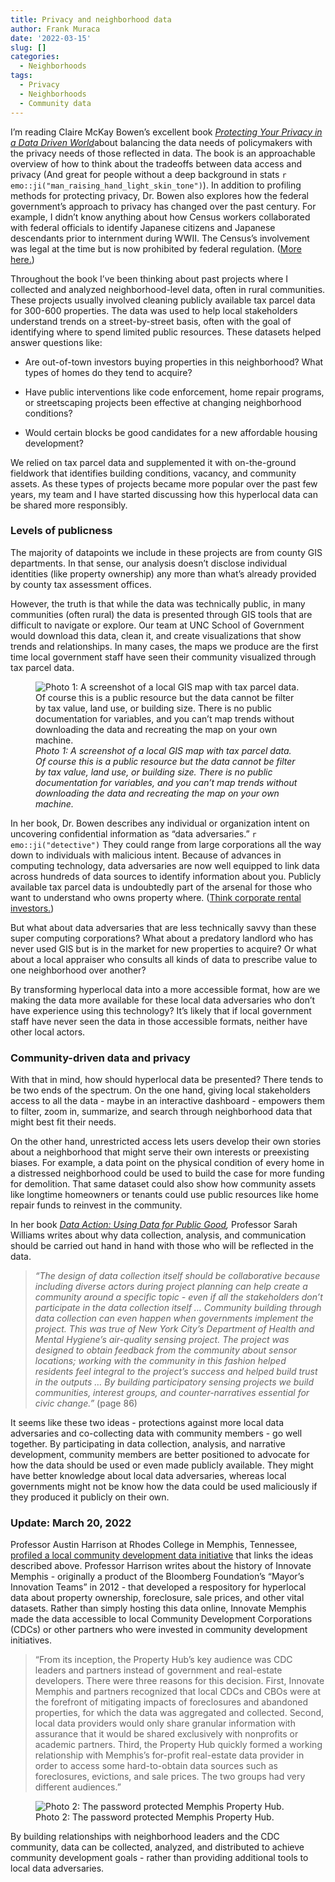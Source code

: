 ```yaml
---
title: Privacy and neighborhood data
author: Frank Muraca
date: '2022-03-15'
slug: []
categories:
  - Neighborhoods
tags:
  - Privacy
  - Neighborhoods
  - Community data
---
```


I'm reading Claire McKay Bowen's excellent book [*Protecting Your Privacy in a Data Driven World*](https://clairemckaybowen.com/book/)about balancing the data needs of policymakers with the privacy needs of those reflected in data. The book is an approachable overview of how to think about the tradeoffs between data access and privacy (And great for people without a deep background in stats `r emo::ji("man_raising_hand_light_skin_tone")`). In addition to profiling methods for protecting privacy, Dr. Bowen also explores how the federal government's approach to privacy has changed over the past century. For example, I didn't know anything about how Census workers collaborated with federal officials to identify Japanese citizens and Japanese descendants prior to internment during WWII. The Census's involvement was legal at the time but is now prohibited by federal regulation. ([More here.](https://exhibits.lib.berkeley.edu/spotlight/census/feature/japanese-americans-in-world-war-ii-and-the-census))

Throughout the book I've been thinking about past projects where I collected and analyzed neighborhood-level data, often in rural communities. These projects usually involved cleaning publicly available tax parcel data for 300-600 properties. The data was used to help local stakeholders understand trends on a street-by-street basis, often with the goal of identifying where to spend limited public resources. These datasets helped answer questions like:

-   Are out-of-town investors buying properties in this neighborhood? What types of homes do they tend to acquire?

-   Have public interventions like code enforcement, home repair programs, or streetscaping projects been effective at changing neighborhood conditions?

-   Would certain blocks be good candidates for a new affordable housing development?

We relied on tax parcel data and supplemented it with on-the-ground fieldwork that identifies building conditions, vacancy, and community assets. As these types of projects became more popular over the past few years, my team and I have started discussing how this hyperlocal data can be shared more responsibly.

### Levels of publicness

The majority of datapoints we include in these projects are from county GIS departments. In that sense, our analysis doesn't disclose individual identities (like property ownership) any more than what's already provided by county tax assessment offices.

However, the truth is that while the data was technically public, in many communities (often rural) the data is presented through GIS tools that are difficult to navigate or explore. Our team at UNC School of Government would download this data, clean it, and create visualizations that show trends and relationships. In many cases, the maps we produce are the first time local government staff have seen their community visualized through tax parcel data.

![*Photo 1: A screenshot of a local GIS map with tax parcel data. Of course this is a public resource but the data cannot be filter by tax value, land use, or building size. There is no public documentation for variables, and you can't map trends without downloading the data and recreating the map on your own machine.*](images/gis.JPG "local_gis_map")

In her book, Dr. Bowen describes any individual or organization intent on uncovering confidential information as "data adversaries." `r emo::ji("detective")` They could range from large corporations all the way down to individuals with malicious intent. Because of advances in computing technology, data adversaries are now well equipped to link data across hundreds of data sources to identify information about you. Publicly available tax parcel data is undoubtedly part of the arsenal for those who want to understand who owns property where. ([Think corporate rental investors.](https://www.prnewswire.com/news-releases/amherst-holdings-single-family-residential-platform-acquires-portfolio-of-1523-properties-for-1534-million-300542606.html))

But what about data adversaries that are less technically savvy than these super computing corporations? What about a predatory landlord who has never used GIS but is in the market for new properties to acquire? Or what about a local appraiser who consults all kinds of data to prescribe value to one neighborhood over another?

By transforming hyperlocal data into a more accessible format, how are we making the data more available for these local data adversaries who don't have experience using this technology? It's likely that if local government staff have never seen the data in those accessible formats, neither have other local actors.

### Community-driven data and privacy

With that in mind, how should hyperlocal data be presented? There tends to be two ends of the spectrum. On the one hand, giving local stakeholders access to all the data - maybe in an interactive dashboard - empowers them to filter, zoom in, summarize, and search through neighborhood data that might best fit their needs.

On the other hand, unrestricted access lets users develop their own stories about a neighborhood that might serve their own interests or preexisting biases. For example, a data point on the physical condition of every home in a distressed neighborhood could be used to build the case for more funding for demolition. That same dataset could also show how community assets like longtime homeowners or tenants could use public resources like home repair funds to reinvest in the community.

In her book [*Data Action: Using Data for Public Good*](https://mitpress.mit.edu/books/data-action)*,* Professor Sarah Williams writes about why data collection, analysis, and communication should be carried out hand in hand with those who will be reflected in the data.

> *"The design of data collection itself should be collaborative because including diverse actors during project planning can help create a community around a specific topic - even if all the stakeholders don't participate in the data collection itself ... Community building through data collection can even happen when governments implement the project. This was true of New York City's Department of Health and Mental Hygiene's air-quality sensing project. The project was designed to obtain feedback from the community about sensor locations; working with the community in this fashion helped residents feel integral to the project's success and helped build trust in the outputs ... By building participatory sensing projects we build communities, interest groups, and counter-narratives essential for civic change."* (page 86)

It seems like these two ideas - protections against more local data adversaries and co-collecting data with community members - go well together. By participating in data collection, analysis, and narrative development, community members are better positioned to advocate for how the data should be used or even made publicly available. They might have better knowledge about local data adversaries, whereas local governments might not be know how the data could be used maliciously if they produced it publicly on their own.

### Update: March 20, 2022

Professor Austin Harrison at Rhodes College in Memphis, Tennessee, [profiled a local community development data initiative](https://metropolitics.org/IMG/pdf/met-harrison.pdf) that links the ideas described above. Professor Harrison writes about the history of Innovate Memphis - originally a product of the Bloomberg Foundation's "Mayor's Innovation Teams" in 2012 - that developed a respository for hyperlocal data about property ownership, foreclosure, sale prices, and other vital datasets. Rather than simply hosting this data online, Innovate Memphis made the data accessible to local Community Development Corporations (CDCs) or other partners who were invested in community development initiatives.

> "From its inception, the Property Hub's key audience was CDC leaders and partners instead of government and real-estate developers. There were three reasons for this decision. First, Innovate Memphis and partners recognized that local CDCs and CBOs were at the forefront of mitigating impacts of foreclosures and abandoned properties, for which the data was aggregated and collected. Second, local data providers would only share granular information with assurance that it would be shared exclusively with nonprofits or academic partners. Third, the Property Hub quickly formed a working relationship with Memphis's for-profit real-estate data provider in order to access some hard-to-obtain data sources such as foreclosures, evictions, and sale prices. The two groups had very different audiences."

![Photo 2: The password protected Memphis Property Hub.](images/memphis.JPG)

By building relationships with neighborhood leaders and the CDC community, data can be collected, analyzed, and distributed to achieve community development goals - rather than providing additional tools to local data adversaries.
